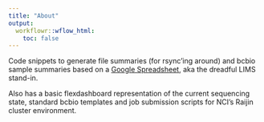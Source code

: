 ```yaml
---
title: "About"
output:
  workflowr::wflow_html:
    toc: false
---
```


Code snippets to generate file summaries (for rsync'ing around) and bcbio sample summaries based on a [Google Spreadsheet](https://docs.google.com/spreadsheets/d/1DwvyfVrgr5TIcYtGVXZeIWWRbld-nuX-4o4z2kZHNWs/edit#gid=0), aka the dreadful LIMS stand-in.

Also has a basic flexdashboard representation of the current sequencing state, standard bcbio templates and job submission scripts for NCI's Raijin cluster environment.



